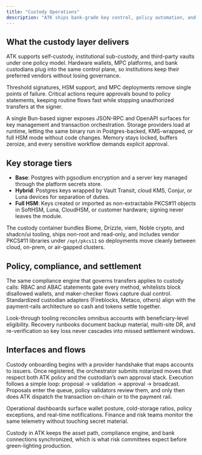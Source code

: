 ```yaml
---
title: "Custody Operations"
description: "ATK ships bank-grade key control, policy automation, and custodian adapters so assets and controls stay aligned."
---
```


## What the custody layer delivers

ATK supports self-custody, institutional sub-custody, and third-party vaults under one policy model. Hardware wallets, MPC platforms, and bank custodians plug into the same control plane, so institutions keep their preferred vendors without losing governance.

Threshold signatures, HSM support, and MPC deployments remove single points of failure. Critical actions require approvals bound to policy statements, keeping routine flows fast while stopping unauthorized transfers at the signer.

A single Bun-based signer exposes JSON-RPC and OpenAPI surfaces for key management and transaction orchestration. Storage providers load at runtime, letting the same binary run in Postgres-backed, KMS-wrapped, or full HSM mode without code changes. Memory stays locked, buffers zeroize, and every sensitive workflow demands explicit approval.

## Key storage tiers

- **Base**: Postgres with pgsodium encryption and a server key managed through the platform secrets store.
- **Hybrid**: Postgres keys wrapped by Vault Transit, cloud KMS, Conjur, or Luna devices for separation of duties.
- **Full HSM**: Keys created or imported as non-extractable PKCS#11 objects in SoftHSM, Luna, CloudHSM, or customer hardware; signing never leaves the module.

The custody container bundles Biome, Drizzle, viem, Noble crypto, and shadcn/ui tooling, ships non-root and read-only, and includes vendor PKCS#11 libraries under `/opt/pkcs11` so deployments move cleanly between cloud, on-prem, or air-gapped clusters.

## Policy, compliance, and settlement

The same compliance engine that governs transfers applies to custody calls: RBAC and ABAC statements gate every method, whitelists block disallowed wallets, and maker-checker flows capture dual control. Standardized custodian adapters (Fireblocks, Metaco, others) align with the payment-rails architecture so cash and tokens settle together.

Look-through tooling reconciles omnibus accounts with beneficiary-level eligibility. Recovery runbooks document backup material, multi-site DR, and re-verification so key loss never cascades into missed settlement windows.

## Interfaces and flows

Custody onboarding begins with a provider handshake that maps accounts to issuers. Once registered, the orchestrator submits notarized moves that respect both ATK policy and the custodian’s own approval stack. Execution follows a simple loop: proposal -> validation -> approval -> broadcast. Proposals enter the queue, policy validators review them, and only then does ATK dispatch the transaction on-chain or to the payment rail.

Operational dashboards surface wallet posture, cold-storage ratios, policy exceptions, and real-time notifications. Finance and risk teams monitor the same telemetry without touching secret material.

Custody in ATK keeps the asset path, compliance engine, and bank connections synchronized, which is what risk committees expect before green-lighting production.
